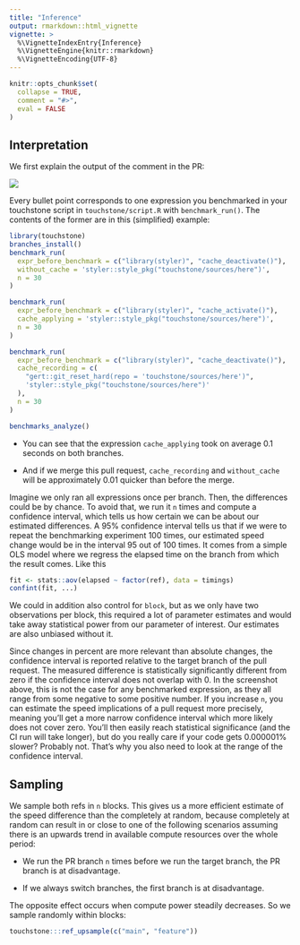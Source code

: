 ```yaml
---
title: "Inference"
output: rmarkdown::html_vignette
vignette: >
  %\VignetteIndexEntry{Inference}
  %\VignetteEngine{knitr::rmarkdown}
  %\VignetteEncoding{UTF-8}
---
```


```r
knitr::opts_chunk$set(
  collapse = TRUE,
  comment = "#>",
  eval = FALSE
)
```

## Interpretation

We first explain the output of the comment in the PR:

![](../man/figures/screenshot-pr-comment.png)

Every bullet point corresponds to one expression you benchmarked in your
touchstone script in `touchstone/script.R` with `benchmark_run()`. The
contents of the former are in this (simplified) example:

```r
library(touchstone)
branches_install()
benchmark_run(
  expr_before_benchmark = c("library(styler)", "cache_deactivate()"),
  without_cache = 'styler::style_pkg("touchstone/sources/here")',
  n = 30
)

benchmark_run(
  expr_before_benchmark = c("library(styler)", "cache_activate()"),
  cache_applying = 'styler::style_pkg("touchstone/sources/here")',
  n = 30
)

benchmark_run(
  expr_before_benchmark = c("library(styler)", "cache_deactivate()"),
  cache_recording = c(
    "gert::git_reset_hard(repo = 'touchstone/sources/here')",
    'styler::style_pkg("touchstone/sources/here")'
  ),
  n = 30
)

benchmarks_analyze()
```

* You can see that the expression `cache_applying` took on average 0.1 seconds
  on both branches.

* And if we merge this pull request, `cache_recording` and `without_cache` will
  be approximately 0.01 quicker than before the merge.

Imagine we only ran all expressions once per branch. Then, the differences could
be by chance. To avoid that, we run it `n` times and compute a confidence
interval, which tells us how certain we can be about our estimated differences.
A 95% confidence interval tells us that if we were to repeat the benchmarking
experiment 100 times, our estimated speed change would be in the interval 95 out
of 100 times. It comes from a simple OLS model where we regress the elapsed time
on the branch from which the result comes. Like this

```r
fit <- stats::aov(elapsed ~ factor(ref), data = timings)
confint(fit, ...)
```

We could in addition also control for `block`, but as we only have two 
observations per block, this required a lot of parameter estimates and would take
away statistical power from our parameter of interest. Our estimates are also 
unbiased without it.


Since changes in percent are more relevant than absolute changes, the confidence
interval is reported relative to the target branch of the pull request. The
measured difference is statistically significantly different from zero if the
confidence interval does not overlap with 0. In the screenshot above, this is
not the case for any benchmarked expression, as they all range from some
negative to some positive number. If you increase `n`, you can estimate the
speed implications of a pull request more precisely, meaning you'll get a more
narrow confidence interval which more likely does not cover zero. You'll then
easily reach statistical significance (and the CI run will take longer), but do
you really care if your code gets 0.000001% slower? Probably not. That's why you
also need to look at the range of the confidence interval.

## Sampling

We sample both refs in `n` blocks. This gives us a more efficient estimate of
the speed difference than the completely at random, because completely at random
can result in or close to one of the following scenarios assuming there is an
upwards trend in available compute resources over the whole period:

* We run the PR branch `n` times before we run the target branch, the PR branch
  is at disadvantage.

* If we always switch branches, the first branch is at disadvantage.

The opposite effect occurs when compute power steadily decreases. So we sample
randomly within blocks:

```r
touchstone:::ref_upsample(c("main", "feature"))
```
